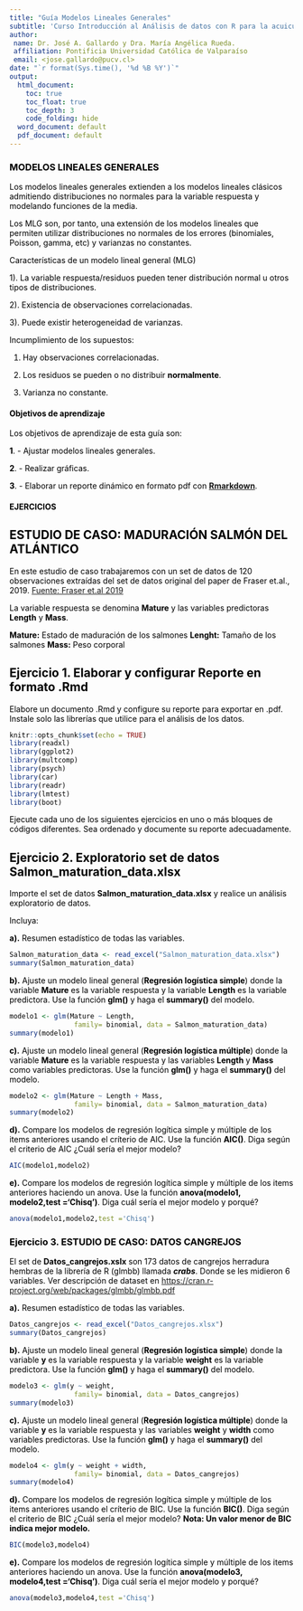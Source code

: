```yaml
---
title: "Guía Modelos Lineales Generales"
subtitle: 'Curso Introducción al Análisis de datos con R para la acuicultura'
author:
 name: Dr. José A. Gallardo y Dra. María Angélica Rueda.
 affiliation: Pontificia Universidad Católica de Valparaíso
 email: <jose.gallardo@pucv.cl>
date: "`r format(Sys.time(), '%d %B %Y')`"
output:
  html_document:
    toc: true
    toc_float: true
    toc_depth: 3
    code_folding: hide
  word_document: default
  pdf_document: default
---
```


<style>
#TOC {
  color: black;
  font-familiy: Calibri;
  font-size: 14px;
  border-color: #708090; 
}
body {
   color: black;
   font-familiy: Calibri;
}

pre {
  color: black;
  background-color: #F8F8FF;
}
# header {
  color: #800000;
  font-familiy: Calibri;
  background-color: #F5F5F5;
  opacity: 0.8;
  font-size: 16px;
}
</style>

### MODELOS LINEALES GENERALES

Los modelos lineales generales extienden a los modelos lineales clásicos admitiendo distribuciones no normales para la variable respuesta y modelando funciones de la media.

Los MLG son, por tanto, una extensión de los modelos lineales que permiten
utilizar distribuciones no normales de los errores (binomiales, Poisson, gamma, etc) y varianzas no constantes. 

Características de un modelo lineal general (MLG)

1). La variable respuesta/residuos pueden tener distribución normal u otros tipos de distribuciones.

2). Existencia de observaciones correlacionadas.

3). Puede existir heterogeneidad de varianzas.

Incumplimiento de los supuestos:

1) Hay observaciones correlacionadas.

2) Los residuos se pueden o no distribuir **normalmente**.

3) Varianza no constante.


#### **Objetivos de aprendizaje**

Los objetivos de aprendizaje de esta guía son:

**1**. - Ajustar modelos lineales generales. 

**2**. - Realizar gráficas. 

**3**. - Elaborar un reporte dinámico en formato pdf con **[Rmarkdown](https://rmarkdown.rstudio.com/)**.

#### EJERCICIOS

## ESTUDIO DE CASO: MADURACIÓN SALMÓN DEL ATLÁNTICO

En este estudio de caso trabajaremos con un set de datos de 120 observaciones extraídas del set de datos original del paper de Fraser et.al., 2019. [Fuente: Fraser et.al 2019](https://www.sciencedirect.com/science/article/pii/S0044848619315546?via%3Dihub) 

La variable respuesta se denomina **Mature** y las variables predictoras **Length** y **Mass**.

**Mature:** Estado de maduración de los salmones
**Lenght:** Tamaño de los salmones
**Mass:** Peso corporal

## **Ejercicio 1.** Elaborar y configurar Reporte en formato .Rmd

Elabore un documento .Rmd y configure su reporte para exportar en .pdf. Instale solo las librerías que utilice para el análisis de los datos.

```r
knitr::opts_chunk$set(echo = TRUE)
library(readxl)
library(ggplot2)
library(multcomp)
library(psych)
library(car)
library(readr)
library(lmtest)
library(boot)
```

Ejecute cada uno de los siguientes ejercicios en uno o más bloques de códigos diferentes. Sea ordenado y documente su reporte adecuadamente.

## **Ejercicio 2.** Exploratorio set de datos Salmon_maturation_data.xlsx

Importe el set de datos **Salmon_maturation_data.xlsx** y realice un análisis exploratorio de datos. 

Incluya: 

**a).** Resumen estadístico de todas las variables.

```r
Salmon_maturation_data <- read_excel("Salmon_maturation_data.xlsx")
summary(Salmon_maturation_data)

```

**b).** Ajuste un modelo lineal general (**Regresión logística simple**) donde la variable **Mature** es la variable respuesta y la variable **Length** es la variable predictora. Use la función **glm()** y haga el **summary()** del modelo.

```r
modelo1 <- glm(Mature ~ Length, 
                family= binomial, data = Salmon_maturation_data)
summary(modelo1)
```

**c).** Ajuste un modelo lineal general (**Regresión logística múltiple**) donde la variable **Mature** es la variable respuesta y las variables **Length** y **Mass** como variables predictoras. Use la función **glm()** y haga el **summary()** del modelo.

```r
modelo2 <- glm(Mature ~ Length + Mass, 
                family= binomial, data = Salmon_maturation_data)
summary(modelo2)
```

**d).** Compare los modelos de regresión logítica simple y múltiple de los items anteriores usando el críterio de AIC. Use la función **AIC()**. Diga según el criterio de AIC ¿Cuál sería el mejor modelo?

```r
AIC(modelo1,modelo2)
```

**e).** Compare los modelos de regresión logítica simple y múltiple de los items anteriores haciendo un anova. Use la función **anova(modelo1, modelo2,test ='Chisq')**. Diga cuál sería el mejor modelo y porqué?

```r
anova(modelo1,modelo2,test ='Chisq')
```

### **Ejercicio 3.** ESTUDIO DE CASO: DATOS CANGREJOS

El set de **Datos_cangrejos.xslx** son 173 datos de cangrejos herradura hembras de la librería de R (glmbb) llamada **_crabs_**. Donde se les midieron 6 variables. Ver descripción de dataset en <https://cran.r-project.org/web/packages/glmbb/glmbb.pdf>

**a).** Resumen estadístico de todas las variables.
```r
Datos_cangrejos <- read_excel("Datos_cangrejos.xlsx")
summary(Datos_cangrejos)
```

**b).** Ajuste un modelo lineal general (**Regresión logística simple**) donde la variable **y** es la variable respuesta y la variable **weight** es la variable predictora. Use la función **glm()** y haga el **summary()** del modelo.

```r
modelo3 <- glm(y ~ weight, 
                family= binomial, data = Datos_cangrejos)
summary(modelo3)
```

**c).** Ajuste un modelo lineal general (**Regresión logística múltiple**) donde la variable **y** es la variable respuesta y las variables **weight** y **width** como variables predictoras. Use la función **glm()** y haga el **summary()** del modelo.

```r
modelo4 <- glm(y ~ weight + width, 
                family= binomial, data = Datos_cangrejos)
summary(modelo4)
```

**d).** Compare los modelos de regresión logítica simple y múltiple de los items anteriores usando el críterio de BIC. Use la función **BIC()**. Diga según el criterio de BIC ¿Cuál sería el mejor modelo?
**Nota: Un valor menor de BIC indica mejor modelo.**

```r
BIC(modelo3,modelo4)
```

**e).** Compare los modelos de regresión logítica simple y múltiple de los items anteriores haciendo un anova. Use la función **anova(modelo3, modelo4,test ='Chisq')**. Diga cuál sería el mejor modelo y porqué?

```r
anova(modelo3,modelo4,test ='Chisq')
```
